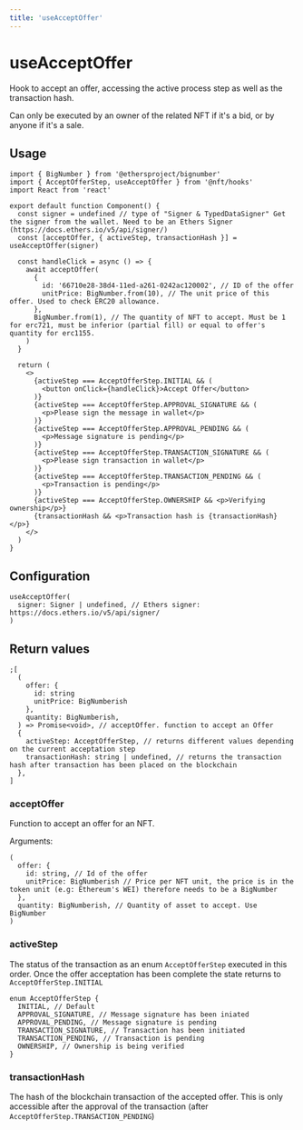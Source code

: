 ```yaml
---
title: 'useAcceptOffer'
---
```


# useAcceptOffer

Hook to accept an offer, accessing the active process step as well as the transaction hash.

Can only be executed by an owner of the related NFT if it's a bid, or by anyone if it's a sale.

## Usage

```tsx
import { BigNumber } from '@ethersproject/bignumber'
import { AcceptOfferStep, useAcceptOffer } from '@nft/hooks'
import React from 'react'

export default function Component() {
  const signer = undefined // type of "Signer & TypedDataSigner" Get the signer from the wallet. Need to be an Ethers Signer (https://docs.ethers.io/v5/api/signer/)
  const [acceptOffer, { activeStep, transactionHash }] = useAcceptOffer(signer)

  const handleClick = async () => {
    await acceptOffer(
      {
        id: '66710e28-38d4-11ed-a261-0242ac120002', // ID of the offer
        unitPrice: BigNumber.from(10), // The unit price of this offer. Used to check ERC20 allowance.
      },
      BigNumber.from(1), // The quantity of NFT to accept. Must be 1 for erc721, must be inferior (partial fill) or equal to offer's quantity for erc1155.
    )
  }

  return (
    <>
      {activeStep === AcceptOfferStep.INITIAL && (
        <button onClick={handleClick}>Accept Offer</button>
      )}
      {activeStep === AcceptOfferStep.APPROVAL_SIGNATURE && (
        <p>Please sign the message in wallet</p>
      )}
      {activeStep === AcceptOfferStep.APPROVAL_PENDING && (
        <p>Message signature is pending</p>
      )}
      {activeStep === AcceptOfferStep.TRANSACTION_SIGNATURE && (
        <p>Please sign transaction in wallet</p>
      )}
      {activeStep === AcceptOfferStep.TRANSACTION_PENDING && (
        <p>Transaction is pending</p>
      )}
      {activeStep === AcceptOfferStep.OWNERSHIP && <p>Verifying ownership</p>}
      {transactionHash && <p>Transaction hash is {transactionHash}</p>}
    </>
  )
}
```

## Configuration

```tsx
useAcceptOffer(
  signer: Signer | undefined, // Ethers signer: https://docs.ethers.io/v5/api/signer/
)
```

## Return values

```tsx
;[
  (
    offer: {
      id: string
      unitPrice: BigNumberish
    },
    quantity: BigNumberish,
  ) => Promise<void>, // acceptOffer. function to accept an Offer
  {
    activeStep: AcceptOfferStep, // returns different values depending on the current acceptation step
    transactionHash: string | undefined, // returns the transaction hash after transaction has been placed on the blockchain
  },
]
```

### acceptOffer

Function to accept an offer for an NFT.

Arguments:

```tsx
(
  offer: {
    id: string, // Id of the offer
    unitPrice: BigNumberish // Price per NFT unit, the price is in the token unit (e.g: Ethereum's WEI) therefore needs to be a BigNumber
  },
  quantity: BigNumberish, // Quantity of asset to accept. Use BigNumber
)
```

### activeStep

The status of the transaction as an enum `AcceptOfferStep` executed in this order. Once the offer acceptation has been complete the state returns to `AcceptOfferStep.INITIAL`

```tsx
enum AcceptOfferStep {
  INITIAL, // Default
  APPROVAL_SIGNATURE, // Message signature has been iniated
  APPROVAL_PENDING, // Message signature is pending
  TRANSACTION_SIGNATURE, // Transaction has been initiated
  TRANSACTION_PENDING, // Transaction is pending
  OWNERSHIP, // Ownership is being verified
}
```

### transactionHash

The hash of the blockchain transaction of the accepted offer. This is only accessible after the approval of the transaction (after `AcceptOfferStep.TRANSACTION_PENDING`)
